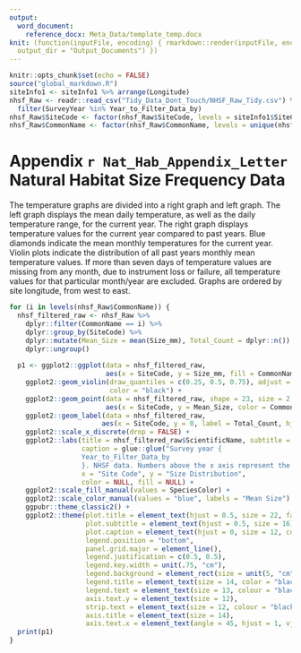 ```yaml
---
output: 
  word_document:
    reference_docx: Meta_Data/template_temp.docx
knit: (function(inputFile, encoding) { rmarkdown::render(inputFile, encoding = encoding,
  output_dir = "Output_Documents") })
---
```

```r
knitr::opts_chunk$set(echo = FALSE)
source("global_markdown.R")
siteInfo1 <- siteInfo1 %>% arrange(Longitude)
nhsf_Raw <- readr::read_csv("Tidy_Data_Dont_Touch/NHSF_Raw_Tidy.csv") %>%
  filter(SurveyYear %in% Year_to_Filter_Data_by)
nhsf_Raw$SiteCode <- factor(nhsf_Raw$SiteCode, levels = siteInfo1$SiteCode)
nhsf_Raw$CommonName <- factor(nhsf_Raw$CommonName, levels = unique(nhsf_Raw$CommonName))
```
# Appendix `r Nat_Hab_Appendix_Letter` Natural Habitat Size Frequency Data

The temperature graphs are divided into a right graph and left graph. The left graph displays the mean daily temperature, as well as the daily temperature range, for the current year. The right graph displays temperature values for the current year compared to past years. Blue diamonds indicate the mean monthly temperatures for the current year. Violin plots indicate the distribution of all past years monthly mean temperature values. If more than seven days of temperature values are missing from any month, due to instrument loss or failure, all temperature values for that particular month/year are excluded. Graphs are ordered by site longitude, from west to east.

```r
for (i in levels(nhsf_Raw$CommonName)) {
  nhsf_filtered_raw <- nhsf_Raw %>%
    dplyr::filter(CommonName == i) %>% 
    dplyr::group_by(SiteCode) %>% 
    dplyr::mutate(Mean_Size = mean(Size_mm), Total_Count = dplyr::n()) %>% 
    dplyr::ungroup()
  
  p1 <- ggplot2::ggplot(data = nhsf_filtered_raw,
                        aes(x = SiteCode, y = Size_mm, fill = CommonName)) +
    ggplot2::geom_violin(draw_quantiles = c(0.25, 0.5, 0.75), adjust = .75, 
                         color = "black") +
    ggplot2::geom_point(data = nhsf_filtered_raw, shape = 23, size = 2, stroke = 2,
                        aes(x = SiteCode, y = Mean_Size, color = CommonName), fill = "white") +
    ggplot2::geom_label(data = nhsf_filtered_raw, 
                       aes(x = SiteCode, y = 0, label = Total_Count, hjust = .5, vjust = 1), fill = 'white') +
    ggplot2::scale_x_discrete(drop = FALSE) +
    ggplot2::labs(title = nhsf_filtered_raw$ScientificName, subtitle = nhsf_filtered_raw$CommonName,
                  caption = glue::glue("Survey year {
                  Year_to_Filter_Data_by
                  }. NHSF data. Numbers above the x axis represent the total number measured at each site."),
                  x = "Site Code", y = "Size Distribution",
                  color = NULL, fill = NULL) +
    ggplot2::scale_fill_manual(values = SpeciesColor) +
    ggplot2::scale_color_manual(values = "blue", labels = "Mean Size") +
    ggpubr::theme_classic2() +
    ggplot2::theme(plot.title = element_text(hjust = 0.5, size = 22, face = "italic"),
                   plot.subtitle = element_text(hjust = 0.5, size = 16),
                   plot.caption = element_text(hjust = 0, size = 12, color = "black"),
                   legend.position = "bottom",
                   panel.grid.major = element_line(),
                   legend.justification = c(0.5, 0.5),
                   legend.key.width = unit(.75, "cm"),
                   legend.background = element_rect(size = unit(5, "cm")),
                   legend.title = element_text(size = 14, color = "black"),
                   legend.text = element_text(size = 13, colour = "black"),
                   axis.text.y = element_text(size = 12),
                   strip.text = element_text(size = 12, colour = "black", angle = 90),
                   axis.title = element_text(size = 14),
                   axis.text.x = element_text(angle = 45, hjust = 1, vjust = 1, size = 12))
  print(p1)
}
```